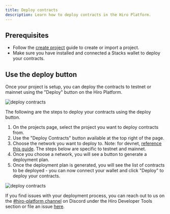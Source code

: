 ```yaml
---
title: Deploy contracts
description: Learn how to deploy contracts in the Hiro Platform.
---
```


## Prerequisites

- Follow the [create project](/stacks/platform/guides/create-project) guide to create or import a project.
- Make sure you have installed and connected a Stacks wallet to deploy your contracts.

## Use the deploy button

Once your project is setup, you can deploy the contracts to testnet or mainnet using the "Deploy" button on the Hiro Platform.

![deploy contracts](../images/deploy-contracts/d1.png)

The following are the steps to deploy your contracts using the deploy button.

1. On the projects page, select the project you want to deploy contracts from.
2. Use the "Deploy Contracts" button available at the top right of the page.
3. Choose the network you want to deploy to. Note: for devnet, [reference this guide](/stacks/platform/guides/devnet). The steps below are specific to testnet and mainnet.
4. Once you choose a network, you will see a button to generate a deployment plan.
5. Once the deployment plan is generated, you will see the list of contracts to be deployed - you can now connect your wallet and click "Deploy" to deploy your contracts.

![deploy contracts](../images/deploy-contracts/d2.png)

If you find issues with your deployment process, you can reach out to us on the [#hiro-platform channel](https://stacks.chat) on Discord under the Hiro Developer Tools section or file an issue [here](https://hiro-pbc.canny.io/hiro-platform).

